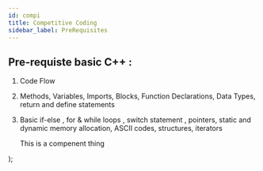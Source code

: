 ```yaml
---
id: compi
title: Competitive Coding
sidebar_label: PreRequisites
---
```



## Pre-requiste basic C++ :

1. Code Flow
2. Methods, Variables, Imports, Blocks, Function Declarations, Data Types, return and define statements
3. Basic if-else , for & while loops , switch statement , pointers, static and dynamic memory allocation, ASCII codes, structures, iterators

    <div style={{fontWeight:"500"}}>
        This is a compenent thing
    </div>
);

<Feature />
